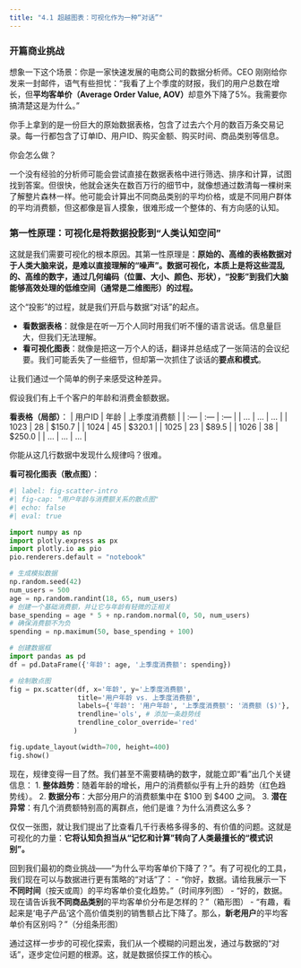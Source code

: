 ```yaml
---
title: "4.1 超越图表：可视化作为一种“对话”"
---
```


### 开篇商业挑战

想象一下这个场景：你是一家快速发展的电商公司的数据分析师。CEO 刚刚给你发来一封邮件，语气有些担忧：“我看了上个季度的财报，我们的用户总数在增长，但**平均客单价（Average Order Value, AOV）**却意外下降了5%。我需要你搞清楚这是为什么。”

你手上拿到的是一份巨大的原始数据表格，包含了过去六个月的数百万条交易记录。每一行都包含了订单ID、用户ID、购买金额、购买时间、商品类别等信息。

你会怎么做？

一个没有经验的分析师可能会尝试直接在数据表格中进行筛选、排序和计算，试图找到答案。但很快，他就会迷失在数百万行的细节中，就像想通过数清每一棵树来了解整片森林一样。他可能会计算出不同商品类别的平均价格，或是不同用户群体的平均消费额，但这都像是盲人摸象，很难形成一个整体的、有方向感的认知。

### 第一性原理：可视化是将数据投影到“人类认知空间”

这就是我们需要可视化的根本原因。其第一性原理是：**原始的、高维的表格数据对于人类大脑来说，是难以直接理解的“噪声”。数据可视化，本质上是将这些混乱的、高维的数字，通过几何编码（位置、大小、颜色、形状），“投影”到我们大脑能够高效处理的低维空间（通常是二维图形）的过程。**

这个“投影”的过程，就是我们开启与数据“对话”的起点。

-   **看数据表格**：就像是在听一万个人同时用我们听不懂的语言说话。信息量巨大，但我们无法理解。
-   **看可视化图表**：就像是把这一万个人的话，翻译并总结成了一张简洁的会议纪要。我们可能丢失了一些细节，但却第一次抓住了谈话的**要点和模式**。

让我们通过一个简单的例子来感受这种差异。

假设我们有上千个客户的年龄和消费金额数据。

**看表格（局部）**：
| 用户ID | 年龄 | 上季度消费额 |
| :--- | :--- | :--- |
| ... | ... | ... |
| 1023 | 28 | \$150.7 |
| 1024 | 45 | \$320.1 |
| 1025 | 23 | \$89.5 |
| 1026 | 38 | \$250.0 |
| ... | ... | ... |

你能从这几行数据中发现什么规律吗？很难。

**看可视化图表（散点图）**：
```python
#| label: fig-scatter-intro
#| fig-cap: "用户年龄与消费额关系的散点图"
#| echo: false
#| eval: true

import numpy as np
import plotly.express as px
import plotly.io as pio
pio.renderers.default = "notebook"

# 生成模拟数据
np.random.seed(42)
num_users = 500
age = np.random.randint(18, 65, num_users)
# 创建一个基础消费额，并让它与年龄有轻微的正相关
base_spending = age * 5 + np.random.normal(0, 50, num_users)
# 确保消费额不为负
spending = np.maximum(50, base_spending + 100)

# 创建数据框
import pandas as pd
df = pd.DataFrame({'年龄': age, '上季度消费额': spending})

# 绘制散点图
fig = px.scatter(df, x='年龄', y='上季度消费额', 
                 title='用户年龄 vs. 上季度消费额',
                 labels={'年龄': '用户年龄', '上季度消费额': '消费额 ($)'},
                 trendline='ols', # 添加一条趋势线
                 trendline_color_override='red'
                )

fig.update_layout(width=700, height=400)
fig.show()

```

现在，规律变得一目了然。我们甚至不需要精确的数字，就能立即“看”出几个关键信息：
1.  **整体趋势**：随着年龄的增长，用户的消费额似乎有上升的趋势（红色趋势线）。
2.  **数据分布**：大部分用户的消费额集中在 \$100 到 \$400 之间。
3.  **潜在异常**：有几个消费额特别高的离群点，他们是谁？为什么消费这么多？

仅仅一张图，就让我们提出了比查看几千行表格多得多的、有价值的问题。这就是可视化的力量：**它将认知负担当从“记忆和计算”转向了人类最擅长的“模式识别”。**

回到我们最初的商业挑战——“为什么平均客单价下降了？”。有了可视化的工具，我们现在可以与数据进行更有策略的“对话”了：
-   “你好，数据。请给我展示一下**不同时间**（按天或周）的平均客单价变化趋势。”（时间序列图）
-   “好的，数据。现在请告诉我**不同商品类别**的平均客单价分布是怎样的？”（箱形图）
-   “有趣，看起来是‘电子产品’这个高价值类别的销售额占比下降了。那么，**新老用户**的平均客单价有区别吗？”（分组条形图）

通过这样一步步的可视化探索，我们从一个模糊的问题出发，通过与数据的“对话”，逐步定位问题的根源。这，就是数据侦探工作的核心。
